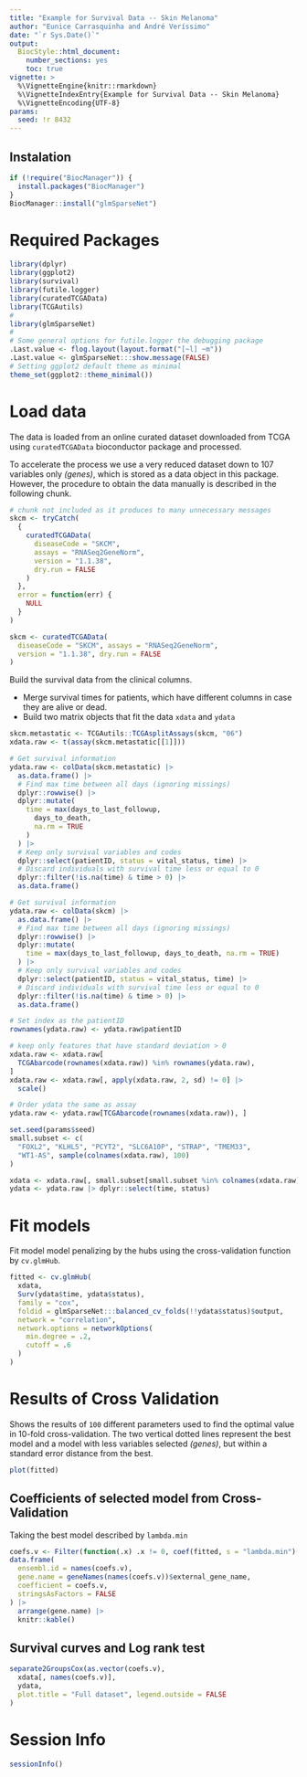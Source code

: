```yaml
---
title: "Example for Survival Data -- Skin Melanoma"
author: "Eunice Carrasquinha and André Veríssimo"
date: "`r Sys.Date()`"
output: 
  BiocStyle::html_document:
    number_sections: yes
    toc: true
vignette: >
  %\VignetteEngine{knitr::rmarkdown}
  %\VignetteIndexEntry{Example for Survival Data -- Skin Melanoma}
  %\VignetteEncoding{UTF-8}
params:
  seed: !r 8432
--- 
```


## Instalation

```r
if (!require("BiocManager")) {
  install.packages("BiocManager")
}
BiocManager::install("glmSparseNet")
```

# Required Packages

```r
library(dplyr)
library(ggplot2)
library(survival)
library(futile.logger)
library(curatedTCGAData)
library(TCGAutils)
#
library(glmSparseNet)
#
# Some general options for futile.logger the debugging package
.Last.value <- flog.layout(layout.format("[~l] ~m"))
.Last.value <- glmSparseNet:::show.message(FALSE)
# Setting ggplot2 default theme as minimal
theme_set(ggplot2::theme_minimal())
```

# Load data

The data is loaded from an online curated dataset downloaded from TCGA using 
`curatedTCGAData` bioconductor package and processed.

To accelerate the process we use a very reduced dataset down to 107 variables 
only *(genes)*, which is stored as a data object in this package. However, the 
procedure to obtain the data manually is described in the following chunk.

```r
# chunk not included as it produces to many unnecessary messages
skcm <- tryCatch(
  {
    curatedTCGAData(
      diseaseCode = "SKCM",
      assays = "RNASeq2GeneNorm",
      version = "1.1.38",
      dry.run = FALSE
    )
  },
  error = function(err) {
    NULL
  }
)
```

```r
skcm <- curatedTCGAData(
  diseaseCode = "SKCM", assays = "RNASeq2GeneNorm",
  version = "1.1.38", dry.run = FALSE
)
```


Build the survival data from the clinical columns.

* Merge survival times for patients, which have different columns in case they 
are alive or dead.
* Build two matrix objects that fit the data `xdata` and `ydata`

```r
skcm.metastatic <- TCGAutils::TCGAsplitAssays(skcm, "06")
xdata.raw <- t(assay(skcm.metastatic[[1]]))

# Get survival information
ydata.raw <- colData(skcm.metastatic) |>
  as.data.frame() |>
  # Find max time between all days (ignoring missings)
  dplyr::rowwise() |>
  dplyr::mutate(
    time = max(days_to_last_followup,
      days_to_death,
      na.rm = TRUE
    )
  ) |>
  # Keep only survival variables and codes
  dplyr::select(patientID, status = vital_status, time) |>
  # Discard individuals with survival time less or equal to 0
  dplyr::filter(!is.na(time) & time > 0) |>
  as.data.frame()

# Get survival information
ydata.raw <- colData(skcm) |>
  as.data.frame() |>
  # Find max time between all days (ignoring missings)
  dplyr::rowwise() |>
  dplyr::mutate(
    time = max(days_to_last_followup, days_to_death, na.rm = TRUE)
  ) |>
  # Keep only survival variables and codes
  dplyr::select(patientID, status = vital_status, time) |>
  # Discard individuals with survival time less or equal to 0
  dplyr::filter(!is.na(time) & time > 0) |>
  as.data.frame()

# Set index as the patientID
rownames(ydata.raw) <- ydata.raw$patientID

# keep only features that have standard deviation > 0
xdata.raw <- xdata.raw[
  TCGAbarcode(rownames(xdata.raw)) %in% rownames(ydata.raw),
]
xdata.raw <- xdata.raw[, apply(xdata.raw, 2, sd) != 0] |>
  scale()

# Order ydata the same as assay
ydata.raw <- ydata.raw[TCGAbarcode(rownames(xdata.raw)), ]

set.seed(params$seed)
small.subset <- c(
  "FOXL2", "KLHL5", "PCYT2", "SLC6A10P", "STRAP", "TMEM33",
  "WT1-AS", sample(colnames(xdata.raw), 100)
)

xdata <- xdata.raw[, small.subset[small.subset %in% colnames(xdata.raw)]]
ydata <- ydata.raw |> dplyr::select(time, status)
```

# Fit models

Fit model model penalizing by the hubs using the cross-validation function by 
`cv.glmHub`.

```r
fitted <- cv.glmHub(
  xdata,
  Surv(ydata$time, ydata$status),
  family = "cox",
  foldid = glmSparseNet:::balanced_cv_folds(!!ydata$status)$output,
  network = "correlation",
  network.options = networkOptions(
    min.degree = .2,
    cutoff = .6
  )
)
```

# Results of Cross Validation

Shows the results of `100` different parameters used to find the optimal value 
in 10-fold cross-validation. The two vertical dotted lines represent the best 
model and a model with less variables selected *(genes)*, but within a standard
error distance from the best.

```r
plot(fitted)
```

## Coefficients of selected model from Cross-Validation

Taking the best model described by `lambda.min`

```r
coefs.v <- Filter(function(.x) .x != 0, coef(fitted, s = "lambda.min")[, 1])
data.frame(
  ensembl.id = names(coefs.v),
  gene.name = geneNames(names(coefs.v))$external_gene_name,
  coefficient = coefs.v,
  stringsAsFactors = FALSE
) |>
  arrange(gene.name) |>
  knitr::kable()
```

## Survival curves and Log rank test

```r
separate2GroupsCox(as.vector(coefs.v),
  xdata[, names(coefs.v)],
  ydata,
  plot.title = "Full dataset", legend.outside = FALSE
)
```

# Session Info

```r
sessionInfo()
```
